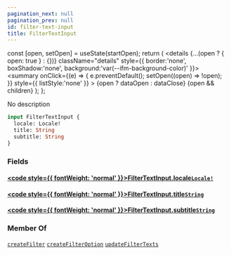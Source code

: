 ```yaml
---
pagination_next: null
pagination_prev: null
id: filter-text-input
title: FilterTextInput
---
```









  const [open, setOpen] = useState(startOpen);
  return (
    <details {...(open ? { open: true } : {})} className="details" style={{ border:'none', boxShadow:'none', background:'var(--ifm-background-color)' }}>
      <summary
        onClick={(e) => {
          e.preventDefault();
          setOpen((open) => !open);
        }}
        style={{ listStyle:'none' }}
      >
      {open ? dataOpen : dataClose}
      </summary>
      {open && children}
    </details>
  );
};








No description


```graphql
input FilterTextInput {
  locale: Locale!
  title: String
  subtitle: String
}
```




### Fields

#### [<code style={{ fontWeight: 'normal' }}>FilterTextInput.<b>locale</b></code>](#)<Bullet />[`Locale!`](/types/scalars/locale.mdx) <Badge class="badge badge--secondary" text="non-null"/> <Badge class="badge badge--secondary" text="scalar"/> 



#### [<code style={{ fontWeight: 'normal' }}>FilterTextInput.<b>title</b></code>](#)<Bullet />[`String`](/types/scalars/string.mdx) <Badge class="badge badge--secondary" text="scalar"/> 



#### [<code style={{ fontWeight: 'normal' }}>FilterTextInput.<b>subtitle</b></code>](#)<Bullet />[`String`](/types/scalars/string.mdx) <Badge class="badge badge--secondary" text="scalar"/> 







### Member Of

[`createFilter`](/operations/mutations/create-filter.mdx)  <Badge class="badge badge--secondary" text="mutation"/><Bullet />[`createFilterOption`](/operations/mutations/create-filter-option.mdx)  <Badge class="badge badge--secondary" text="mutation"/><Bullet />[`updateFilterTexts`](/operations/mutations/update-filter-texts.mdx)  <Badge class="badge badge--secondary" text="mutation"/>

